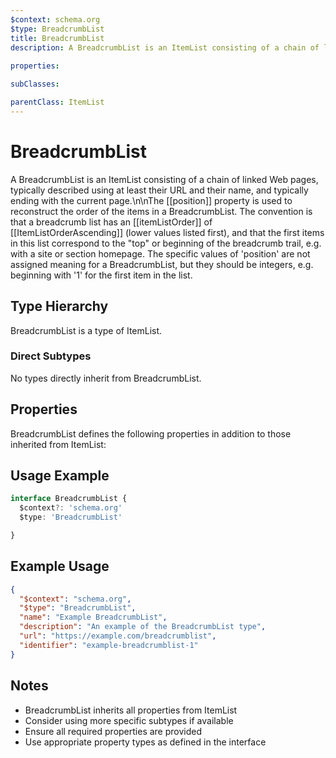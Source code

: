 ```yaml
---
$context: schema.org
$type: BreadcrumbList
title: BreadcrumbList
description: A BreadcrumbList is an ItemList consisting of a chain of linked Web pages, typically described using at least their URL and their name, and typically ending with the current page.\n\nThe [[position]] property is used to reconstruct the order of the items in a BreadcrumbList. The convention is that a breadcrumb list has an [[itemListOrder]] of [[ItemListOrderAscending]] (lower values listed first), and that the first items in this list correspond to the "top" or beginning of the breadcrumb trail, e.g. with a site or section homepage. The specific values of 'position' are not assigned meaning for a BreadcrumbList, but they should be integers, e.g. beginning with '1' for the first item in the list.
      
properties:

subClasses:

parentClass: ItemList
---
```


# BreadcrumbList

A BreadcrumbList is an ItemList consisting of a chain of linked Web pages, typically described using at least their URL and their name, and typically ending with the current page.\n\nThe [[position]] property is used to reconstruct the order of the items in a BreadcrumbList. The convention is that a breadcrumb list has an [[itemListOrder]] of [[ItemListOrderAscending]] (lower values listed first), and that the first items in this list correspond to the "top" or beginning of the breadcrumb trail, e.g. with a site or section homepage. The specific values of 'position' are not assigned meaning for a BreadcrumbList, but they should be integers, e.g. beginning with '1' for the first item in the list.
      

## Type Hierarchy

BreadcrumbList is a type of ItemList.

### Direct Subtypes

No types directly inherit from BreadcrumbList.

## Properties

BreadcrumbList defines the following properties in addition to those inherited from ItemList:



## Usage Example

```typescript
interface BreadcrumbList {
  $context?: 'schema.org'
  $type: 'BreadcrumbList'

}
```

## Example Usage

```json
{
  "$context": "schema.org",
  "$type": "BreadcrumbList",
  "name": "Example BreadcrumbList",
  "description": "An example of the BreadcrumbList type",
  "url": "https://example.com/breadcrumblist",
  "identifier": "example-breadcrumblist-1"
}
```

## Notes

- BreadcrumbList inherits all properties from ItemList
- Consider using more specific subtypes if available
- Ensure all required properties are provided
- Use appropriate property types as defined in the interface
